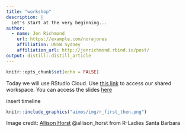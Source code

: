 ```yaml
---
title: "workshop"
description: |
  Let's start at the very beginning...
author:
  - name: Jen Richmond
    url: https://example.com/norajones
    affiliation: UNSW Sydney
    affiliation_url: http://jenrichmond.rbind.io/post/
output: distill::distill_article
---
```


```r
knitr::opts_chunk$set(echo = FALSE)
```

Today we will use RStudio Cloud. Use [this link](https://tinyurl.com/do-re-mi-aimos) to access our shared workspace. You can access the slides [here](https://jenrichmond.github.io/AIMOSworkshop/aimos/workshop-slides.html#1)

insert timeline



```r
knitr::include_graphics("aimos/img/r_first_then.png")

``` 

Image credit: [Allison Horst](https://github.com/allisonhorst/stats-illustrations) @allison_horst from R-Ladies Santa Barbara

